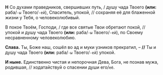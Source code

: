 **Н** Со духами праведников, свершивших путь, / душу чада Твоего **(или:** раба/`-ы` Твоего/`-ей`<R>)</R>, Спаситель, упокой, // сохраняя её для блаженной жизни у Тебя, о человеколюбивый.

В покое Твоём, Господи, / где все святые Твои обретают покой, // упокой и душу чада Твоего **(или:** раба/`-ы` Твоего/`-ей`<R>)</R>, по Своему несравненному человеколюбию.

**Слава.** Ты, Боже наш, сошёл во ад и муки узников прекратил, – **//** Ты и душу чада Твоего **(или:** раба/`-ы` Твоего/`-ей`<R>)</R> упокой.

**И ныне.** Единственно чистая и непорочная Дева, Бога, не познав мужа, родившая, // ходатайствуй о спасении души его/`её`.
